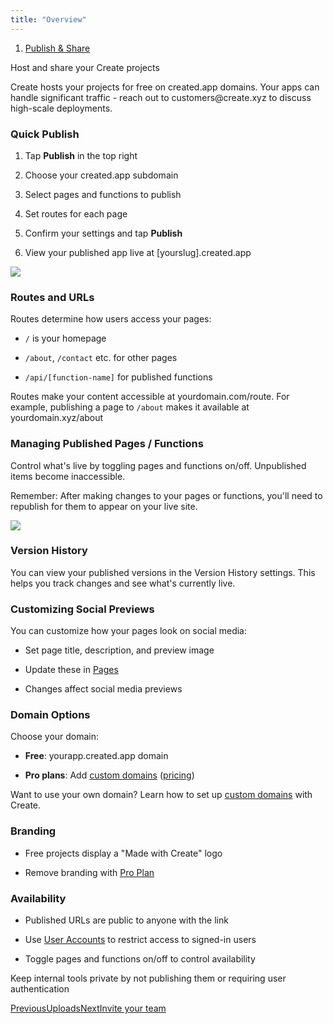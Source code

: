 ```yaml
---
title: "Overview"
---
```


1. [Publish & Share](/create/publish-and-share)

Host and share your Create projects

Create hosts your projects for free on created.app domains. Your apps can handle significant traffic - reach out to customers\@create.xyz to discuss high-scale deployments.

### Quick Publish

1. Tap **Publish** in the top right

2. Choose your created.app subdomain

3. Select pages and functions to publish

4. Set routes for each page

5. Confirm your settings and tap **Publish**

6. View your published app live at \[yourslug].created.app

![](https://docs.create.xyz/~gitbook/image?url=https%3A%2F%2Fgithub.com%2FCreate-Inc%2Fdocs%2Fblob%2Fmain%2F.gitbook%2Fassets%2FScreenshot%25202024-05-30%2520at%25201.18.06%2520PM.png\&width=768\&dpr=4\&quality=100\&sign=c89aa600\&sv=2)

### Routes and URLs

Routes determine how users access your pages:

* `/` is your homepage

* `/about`, `/contact` etc. for other pages

* `/api/[function-name]` for published functions

Routes make your content accessible at yourdomain.com/route. For example, publishing a page to `/about` makes it available at yourdomain.xyz/about

### Managing Published Pages / Functions

Control what's live by toggling pages and functions on/off. Unpublished items become inaccessible.

Remember: After making changes to your pages or functions, you'll need to republish for them to appear on your live site.

![](https://docs.create.xyz/~gitbook/image?url=https%3A%2F%2Fgithub.com%2FCreate-Inc%2Fdocs%2Fblob%2Fmain%2F.gitbook%2Fassets%2FScreenshot%25202024-05-30%2520at%25201.22.31%2520PM.png\&width=768\&dpr=4\&quality=100\&sign=ecff47fd\&sv=2)

### Version History

You can view your published versions in the Version History settings. This helps you track changes and see what's currently live.

### Customizing Social Previews

You can customize how your pages look on social media:

* Set page title, description, and preview image

* Update these in [Pages](https://github.com/Create-Inc/docs/blob/main/getting-started/pages.md)

* Changes affect social media previews

### Domain Options

Choose your domain:

* **Free**: yourapp.created.app domain

* **Pro plans**: Add [custom domains](/create/publish-and-share/custom-domains) ([pricing](https://www.create.xyz/pricing))

Want to use your own domain? Learn how to set up [custom domains](/create/publish-and-share/custom-domains) with Create.

### Branding

* Free projects display a "Made with Create" logo

* Remove branding with [Pro Plan](https://www.create.xyz/pricing)

### Availability

* Published URLs are public to anyone with the link

* Use [User Accounts](/create/builder-add-ons/user-accounts) to restrict access to signed-in users

* Toggle pages and functions on/off to control availability

Keep internal tools private by not publishing them or requiring user authentication

[PreviousUploads](/create/builder-add-ons/uploads)[NextInvite your team](/create/publish-and-share/invite-your-team)
